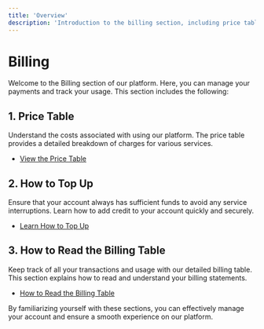 ```yaml
---
title: 'Overview'
description: 'Introduction to the billing section, including price table, topping up, and reading the billing table'
---
```


# Billing

Welcome to the Billing section of our platform. Here, you can manage your payments and track your usage. This section includes the following:

## 1. Price Table

Understand the costs associated with using our platform. The price table provides a detailed breakdown of charges for various services.

- [View the Price Table](./price-table)

## 2. How to Top Up

Ensure that your account always has sufficient funds to avoid any service interruptions. Learn how to add credit to your account quickly and securely.

- [Learn How to Top Up](./how-to-topup)

## 3. How to Read the Billing Table

Keep track of all your transactions and usage with our detailed billing table. This section explains how to read and understand your billing statements.

- [How to Read the Billing Table](./how-to-read)

By familiarizing yourself with these sections, you can effectively manage your account and ensure a smooth experience on our platform.

